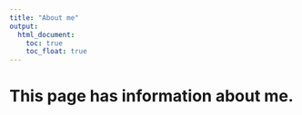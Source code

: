 ```yaml
---
title: "About me"
output: 
  html_document:
    toc: true
    toc_float: true
---
```


# This page has information about me.







